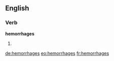 ==English==

===Verb===
'''hemorrhages'''

# {{third-person singular of|[[hemorrhage]]}}

[[de:hemorrhages]]
[[eo:hemorrhages]]
[[fr:hemorrhages]]
